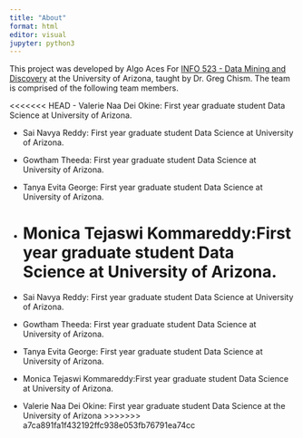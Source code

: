 ```yaml
---
title: "About"
format: html
editor: visual
jupyter: python3
---
```


This project was developed by Algo Aces For [INFO 523 - Data Mining and Discovery](https://datamineaz.org/) at the University of Arizona, taught by Dr. Greg Chism. The team is comprised of the following team members.

<<<<<<< HEAD
-   Valerie Naa Dei Okine: First year graduate student Data Science at University of Arizona.

-   Sai Navya Reddy: First year graduate student Data Science at University of Arizona.

-   Gowtham Theeda: First year graduate student Data Science at University of Arizona.

-   Tanya Evita George: First year graduate student Data Science at University of Arizona.

-   Monica Tejaswi Kommareddy:First year graduate student Data Science at University of Arizona.
=======
-   Sai Navya Reddy: First year graduate student Data Science at University of Arizona.

-   Gowtham Theeda: First year graduate student Data Science at University of Arizona.

-   Tanya Evita George: First year graduate student Data Science at University of Arizona.

-   Monica Tejaswi Kommareddy:First year graduate student Data Science at University of Arizona.

-   Valerie Naa Dei Okine: First year graduate student Data Science at the University of Arizona
>>>>>>> a7ca891fa1f432192ffc938e053fb76791ea74cc
